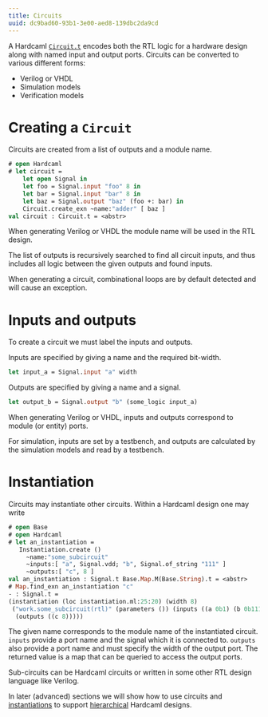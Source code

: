 ```yaml
---
title: Circuits
uuid: dc9bad60-93b1-3e00-aed8-139dbc2da9cd
---
```


A Hardcaml [`Circuit.t`](https://ocaml.janestreet.com/ocaml-core/latest/doc/hardcaml/Hardcaml/Circuit/index.html)
encodes both the RTL logic for a hardware
design along with named input and output ports. Circuits can be
converted to various different forms:

* Verilog or VHDL
* Simulation models
* Verification models

# Creating a `Circuit`

Circuits are created from a list of outputs and a module name.

```ocaml
# open Hardcaml
# let circuit =
    let open Signal in
    let foo = Signal.input "foo" 8 in
    let bar = Signal.input "bar" 8 in
    let baz = Signal.output "baz" (foo +: bar) in
    Circuit.create_exn ~name:"adder" [ baz ]
val circuit : Circuit.t = <abstr>
```

When generating Verilog or VHDL the module name will be used in the
RTL design.

The list of outputs is recursively searched to find all circuit
inputs, and thus includes all logic between the given outputs and
found inputs.

When generating a circuit, combinational loops are by default detected
and will cause an exception.

# Inputs and outputs

To create a circuit we must label the inputs and outputs.

Inputs are specified by giving a name and the required bit-width.

```ocaml skip
let input_a = Signal.input "a" width
```

Outputs are specified by giving a name and a signal.

```ocaml skip
let output_b = Signal.output "b" (some_logic input_a)
```

When generating Verilog or VHDL, inputs and outputs correspond to
module (or entity) ports.

For simulation, inputs are set by a testbench, and outputs are
calculated by the simulation models and read by a testbench.

# Instantiation

Circuits may instantiate other circuits. Within a Hardcaml design one
may write

```ocaml
# open Base
# open Hardcaml
# let an_instantiation =
   Instantiation.create ()
     ~name:"some_subcircuit"
     ~inputs:[ "a", Signal.vdd; "b", Signal.of_string "111" ]
     ~outputs:[ "c", 8 ]
val an_instantiation : Signal.t Base.Map.M(Base.String).t = <abstr>
# Map.find_exn an_instantiation "c"
- : Signal.t =
(instantiation (loc instantiation.ml:25:20) (width 8)
 ("work.some_subcircuit(rtl)" (parameters ()) (inputs ((a 0b1) (b 0b111)))
  (outputs ((c 8)))))
```

The given name corresponds to the module name of the instantiated
circuit. `inputs` provide a port name and the signal which it is
connected to. `outputs` also provide a port name and must specify the
width of the output port. The returned value is a map that can be
queried to access the output ports.

Sub-circuits can be Hardcaml circuits or written in some other RTL
design language like Verilog.

In later (advanced) sections we will show how to use
circuits and [instantiations](instantiation.mdx)
to support [hierarchical](module_hierarchy.mdx) Hardcaml designs.
